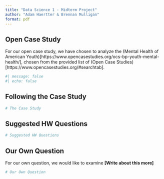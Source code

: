 ```yaml
---
title: "Data Science 1 - Midterm Project"
author: "Adam Haertter & Brennan Mulligan"
format: pdf
---
```


## Open Case Study

For our open case study, we have chosen to analyze the (Mental Health of American Youth)\[https://www.opencasestudies.org/ocs-bp-youth-mental-health/\], chosen from the provided list of (Open Case Studies)\[https://www.opencasestudies.org/#searchtab\].

```r
#| message: false 
#| echo: false

```

## Following the Case Study

```r
# The Case Study

```

## Suggested HW Questions

```r
# Suggested HW Questions

```

## Our Own Question

For our own question, we would like to examine **\[Write about this more\]**

```r
# Our Own Question

```
